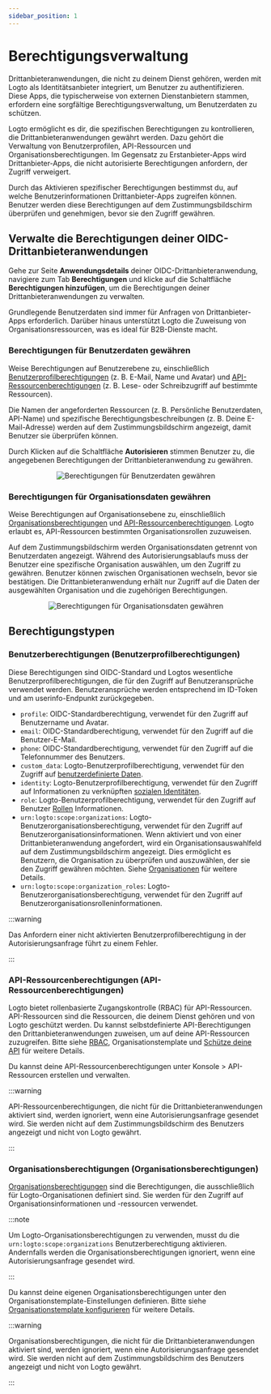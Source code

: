 ```yaml
---
sidebar_position: 1
---
```



# Berechtigungsverwaltung

Drittanbieteranwendungen, die nicht zu deinem Dienst gehören, werden mit Logto als Identitätsanbieter integriert, um Benutzer zu authentifizieren. Diese Apps, die typischerweise von externen Dienstanbietern stammen, erfordern eine sorgfältige Berechtigungsverwaltung, um Benutzerdaten zu schützen.

Logto ermöglicht es dir, die spezifischen Berechtigungen zu kontrollieren, die Drittanbieteranwendungen gewährt werden. Dazu gehört die Verwaltung von Benutzerprofilen, API-Ressourcen und Organisationsberechtigungen. Im Gegensatz zu Erstanbieter-Apps wird Drittanbieter-Apps, die nicht autorisierte Berechtigungen anfordern, der Zugriff verweigert.

Durch das Aktivieren spezifischer Berechtigungen bestimmst du, auf welche Benutzerinformationen Drittanbieter-Apps zugreifen können. Benutzer werden diese Berechtigungen auf dem Zustimmungsbildschirm überprüfen und genehmigen, bevor sie den Zugriff gewähren.

## Verwalte die Berechtigungen deiner OIDC-Drittanbieteranwendungen

Gehe zur Seite **Anwendungsdetails** deiner OIDC-Drittanbieteranwendung, navigiere zum Tab **Berechtigungen** und klicke auf die Schaltfläche **Berechtigungen hinzufügen**, um die Berechtigungen deiner Drittanbieteranwendungen zu verwalten.

Grundlegende Benutzerdaten sind immer für Anfragen von Drittanbieter-Apps erforderlich. Darüber hinaus unterstützt Logto die Zuweisung von Organisationsressourcen, was es ideal für B2B-Dienste macht.

### Berechtigungen für Benutzerdaten gewähren

Weise Berechtigungen auf Benutzerebene zu, einschließlich [Benutzerprofilberechtigungen](#user-permissions-user-profile-scopes) (z. B. E-Mail, Name und Avatar) und [API-Ressourcenberechtigungen](#api-resource-permissions-api-resource-scopes) (z. B. Lese- oder Schreibzugriff auf bestimmte Ressourcen).

Die Namen der angeforderten Ressourcen (z. B. Persönliche Benutzerdaten, API-Name) und spezifische Berechtigungsbeschreibungen (z. B. Deine E-Mail-Adresse) werden auf dem Zustimmungsbildschirm angezeigt, damit Benutzer sie überprüfen können.

Durch Klicken auf die Schaltfläche **Autorisieren** stimmen Benutzer zu, die angegebenen Berechtigungen der Drittanbieteranwendung zu gewähren.

<center>
  <img src={GrantPermissionsOfUserData} alt="Berechtigungen für Benutzerdaten gewähren" />
</center>

### Berechtigungen für Organisationsdaten gewähren

Weise Berechtigungen auf Organisationsebene zu, einschließlich [Organisationsberechtigungen](#organization-permissions-organization-scopes) und [API-Ressourcenberechtigungen](#api-resource-permissions-api-resource-scopes). Logto erlaubt es, API-Ressourcen bestimmten Organisationsrollen zuzuweisen.

Auf dem Zustimmungsbildschirm werden Organisationsdaten getrennt von Benutzerdaten angezeigt. Während des Autorisierungsablaufs muss der Benutzer eine spezifische Organisation auswählen, um den Zugriff zu gewähren. Benutzer können zwischen Organisationen wechseln, bevor sie bestätigen. Die Drittanbieteranwendung erhält nur Zugriff auf die Daten der ausgewählten Organisation und die zugehörigen Berechtigungen.

<center>
  <img
    src={GrantPermissionsOfOrganizationData}
    alt="Berechtigungen für Organisationsdaten gewähren"
  />
</center>

## Berechtigungstypen

### Benutzerberechtigungen (Benutzerprofilberechtigungen)

Diese Berechtigungen sind OIDC-Standard und Logtos wesentliche Benutzerprofilberechtigungen, die für den Zugriff auf Benutzeransprüche verwendet werden. Benutzeransprüche werden entsprechend im ID-Token und am userinfo-Endpunkt zurückgegeben.

- `profile`: OIDC-Standardberechtigung, verwendet für den Zugriff auf Benutzername und Avatar.
- `email`: OIDC-Standardberechtigung, verwendet für den Zugriff auf die Benutzer-E-Mail.
- `phone`: OIDC-Standardberechtigung, verwendet für den Zugriff auf die Telefonnummer des Benutzers.
- `custom_data`: Logto-Benutzerprofilberechtigung, verwendet für den Zugriff auf [benutzerdefinierte Daten](/user-management/user-data/#custom-data).
- `identity`: Logto-Benutzerprofilberechtigung, verwendet für den Zugriff auf Informationen zu verknüpften [sozialen Identitäten](/user-management/user-data/#social-identities).
- `role`: Logto-Benutzerprofilberechtigung, verwendet für den Zugriff auf Benutzer [Rollen](/authorization/role-based-access-control/#roles) Informationen.
- `urn:logto:scope:organizations`: Logto-Benutzerorganisationsberechtigung, verwendet für den Zugriff auf Benutzerorganisationsinformationen. Wenn aktiviert und von einer Drittanbieteranwendung angefordert, wird ein Organisationsauswahlfeld auf dem Zustimmungsbildschirm angezeigt. Dies ermöglicht es Benutzern, die Organisation zu überprüfen und auszuwählen, der sie den Zugriff gewähren möchten. Siehe [Organisationen](/organizations) für weitere Details.
- `urn:logto:scope:organization_roles`: Logto-Benutzerorganisationsberechtigung, verwendet für den Zugriff auf Benutzerorganisationsrolleninformationen.

:::warning

Das Anfordern einer nicht aktivierten Benutzerprofilberechtigung in der Autorisierungsanfrage führt zu einem Fehler.

:::

### API-Ressourcenberechtigungen (API-Ressourcenberechtigungen)

Logto bietet rollenbasierte Zugangskontrolle (RBAC) für API-Ressourcen. API-Ressourcen sind die Ressourcen, die deinem Dienst gehören und von Logto geschützt werden. Du kannst selbstdefinierte API-Berechtigungen den Drittanbieteranwendungen zuweisen, um auf deine API-Ressourcen zuzugreifen. Bitte siehe [RBAC](/authorization/role-based-access-control), Organisationstemplate und [Schütze deine API](/authorization/api-resources/protect-your-api/) für weitere Details.

Du kannst deine API-Ressourcenberechtigungen unter <CloudLink to="/api-resources">Konsole > API-Ressourcen</CloudLink> erstellen und verwalten.

:::warning

API-Ressourcenberechtigungen, die nicht für die Drittanbieteranwendungen aktiviert sind, werden ignoriert, wenn eine Autorisierungsanfrage gesendet wird. Sie werden nicht auf dem Zustimmungsbildschirm des Benutzers angezeigt und nicht von Logto gewährt.

:::

### Organisationsberechtigungen (Organisationsberechtigungen)

[Organisationsberechtigungen](/authorization/organization-template/#organization-permission) sind die Berechtigungen, die ausschließlich für Logto-Organisationen definiert sind. Sie werden für den Zugriff auf Organisationsinformationen und -ressourcen verwendet.

:::note

Um Logto-Organisationsberechtigungen zu verwenden, musst du die `urn:logto:scope:organizations` Benutzerberechtigung aktivieren. Andernfalls werden die Organisationsberechtigungen ignoriert, wenn eine Autorisierungsanfrage gesendet wird.

:::

Du kannst deine eigenen Organisationsberechtigungen unter den Organisationstemplate-Einstellungen definieren. Bitte siehe [Organisationstemplate konfigurieren](/authorization/organization-template/configure-organization-template/) für weitere Details.

:::warning

Organisationsberechtigungen, die nicht für die Drittanbieteranwendungen aktiviert sind, werden ignoriert, wenn eine Autorisierungsanfrage gesendet wird. Sie werden nicht auf dem Zustimmungsbildschirm des Benutzers angezeigt und nicht von Logto gewährt.

:::
